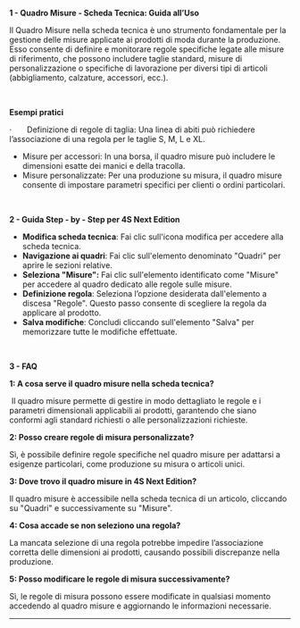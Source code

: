 **1 - Quadro Misure - Scheda Tecnica: Guida all’Uso**

Il Quadro Misure nella scheda tecnica è uno strumento fondamentale per la gestione delle misure applicate ai prodotti di moda durante la produzione. Esso consente di definire e monitorare regole specifiche legate alle misure di riferimento, che possono includere taglie standard, misure di personalizzazione o specifiche di lavorazione per diversi tipi di articoli (abbigliamento, calzature, accessori, ecc.).

 

**Esempi pratici**

·       Definizione di regole di taglia: Una linea di abiti può richiedere l’associazione di una regola per le taglie S, M, L e XL.

* Misure per accessori: In una borsa, il quadro misure può includere le dimensioni esatte dei manici e della tracolla.
* Misure personalizzate: Per una produzione su misura, il quadro misure consente di impostare parametri specifici per clienti o ordini particolari.

 

**2 - Guida Step - by - Step per 4S Next Edition**

* **Modifica scheda tecnica**: Fai clic sull'icona modifica per accedere alla scheda tecnica.
* **Navigazione ai quadri**: Fai clic sull'elemento denominato "Quadri" per aprire le sezioni relative.
* **Seleziona "Misure":** Fai clic sull'elemento identificato come "Misure" per accedere al quadro dedicato alle regole sulle misure.
* **Definizione regola**: Seleziona l’opzione desiderata dall'elemento a discesa "Regole". Questo passo consente di scegliere la regola da applicare al prodotto.
* **Salva modifiche**: Concludi cliccando sull'elemento "Salva" per memorizzare tutte le modifiche effettuate.

 

**3 - FAQ**

**1: A cosa serve il quadro misure nella scheda tecnica?**

 Il quadro misure permette di gestire in modo dettagliato le regole e i parametri dimensionali applicabili ai prodotti, garantendo che siano conformi agli standard richiesti o alle personalizzazioni richieste.

**2: Posso creare regole di misura personalizzate?**

Sì, è possibile definire regole specifiche nel quadro misure per adattarsi a esigenze particolari, come produzione su misura o articoli unici.

**3: Dove trovo il quadro misure in 4S Next Edition?**

Il quadro misure è accessibile nella scheda tecnica di un articolo, cliccando su "Quadri" e successivamente su "Misure".

**4: Cosa accade se non seleziono una regola?**

La mancata selezione di una regola potrebbe impedire l’associazione corretta delle dimensioni ai prodotti, causando possibili discrepanze nella produzione.

**5: Posso modificare le regole di misura successivamente?**

Sì, le regole di misura possono essere modificate in qualsiasi momento accedendo al quadro misure e aggiornando le informazioni necessarie.

****